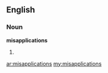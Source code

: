 ==English==
===Noun===
'''misapplications'''

#{{plural of|[[misapplication]]}}

[[ar:misapplications]]
[[my:misapplications]]